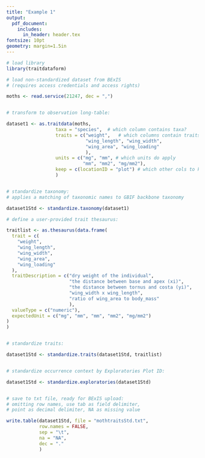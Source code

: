 ```yaml
---
title: "Example 1"
output:  
  pdf_document:
    includes:
      in_header: header.tex
fontsize: 10pt
geometry: margin=1.5in
---
```


```r

# load library
library(traitdataform)

# load non-standardized dataset from BExIS 
# (requires access credentials and access rights)

moths <- read.service(21247, dec = ",")


# transform to observation long-table:

dataset1 <- as.traitdata(moths, 
                  taxa = "species",  # which column contains taxa?
                  traits = c("weight",   # which columns contain traits?
                             "wing_length", "wing_width", 
                             "wing_area", "wing_loading"
                             ),
                  units = c("mg", "mm", # which units do apply
                            "mm", "mm2", "mg/mm2"), 
                  keep = c(locationID = "plot") # which other cols to keep
                  )  


# standardize taxonomy:
# applies a matching of taxonomic names to GBIF backbone taxonomy

dataset1Std <- standardize.taxonomy(dataset1)  

# define a user-provided trait thesaurus:

traitlist <- as.thesaurus(data.frame(
  trait = c(
    "weight", 
    "wing_length",
    "wing_width",
    "wing_area",
    "wing_loading"
  ),
  traitDescription = c("dry weight of the individual", 
                       "the distance between base and apex (xi)", 
                       "the distance between tornus and costa (yi)", 
                       "wing_width x wing_length", 
                       "ratio of wing_area to body_mass"
                       ),
  valueType = c("numeric"),
  expectedUnit = c("mg", "mm", "mm", "mm2", "mg/mm2")
)
)


# standardize traits:

dataset1Std <- standardize.traits(dataset1Std, traitlist)


# standardize occurrence context by Exploratories Plot ID:

dataset1Std <- standardize.exploratories(dataset1Std)


# save to txt file, ready for BExIS upload: 
# omitting row names, use tab as field delimiter, 
# point as decimal delimiter, NA as missing value

write.table(dataset1Std, file = "mothtraitsStd.txt", 
            row.names = FALSE, 
            sep = "\t", 
            na = "NA", 
            dec = "."
            )

```
